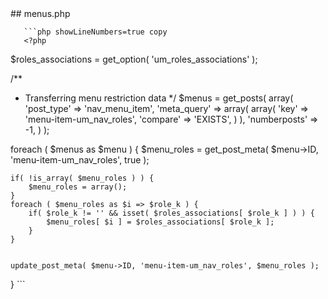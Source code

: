 

<div class="phpdocumentor-element -file">
    ## menus.php

        

    
       ```php showLineNumbers=true copy
       <?php
$roles_associations = get_option( 'um_roles_associations' );

/**
 * Transferring menu restriction data
 */
$menus = get_posts( array(
	'post_type' => 'nav_menu_item',
	'meta_query' => array(
		array(
			'key' => 'menu-item-um_nav_roles',
			'compare' => 'EXISTS',
		)
	),
	'numberposts' => -1,
) );

foreach ( $menus as $menu ) {
	$menu_roles = get_post_meta( $menu->ID, 'menu-item-um_nav_roles', true );

	if( !is_array( $menu_roles ) ) {
		$menu_roles = array();
	}
	foreach ( $menu_roles as $i => $role_k ) {
		if( $role_k != '' && isset( $roles_associations[ $role_k ] ) ) {
			$menu_roles[ $i ] = $roles_associations[ $role_k ];
		}
	}


	update_post_meta( $menu->ID, 'menu-item-um_nav_roles', $menu_roles );
}
       ```
</div>
